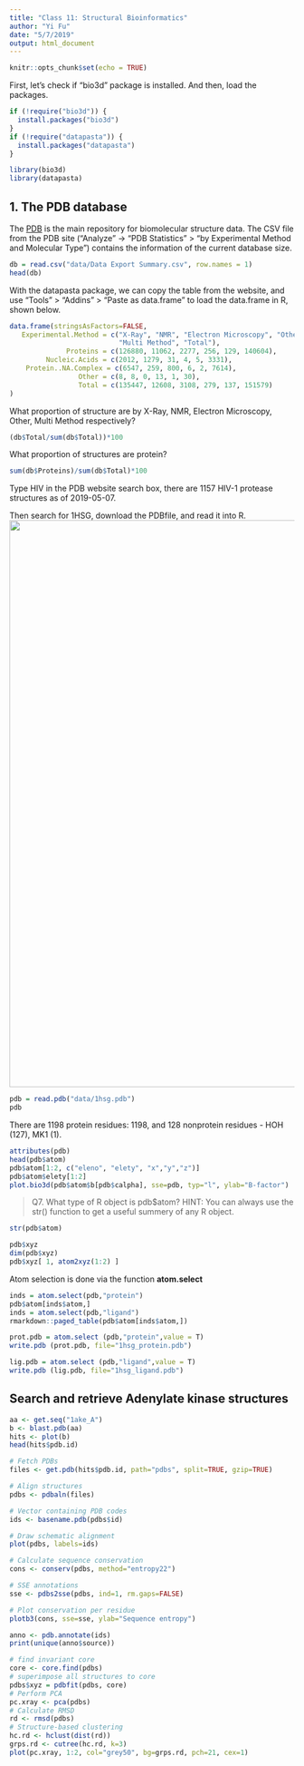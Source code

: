 ```yaml
---
title: "Class 11: Structural Bioinformatics"
author: "Yi Fu"
date: "5/7/2019"
output: html_document
---
```


```r
knitr::opts_chunk$set(echo = TRUE)
```

First, let's check if "bio3d" package is installed. And then, load the packages.
```r
if (!require("bio3d")) {
  install.packages("bio3d")
}
if (!require("datapasta")) {
  install.packages("datapasta")
}
```

```r
library(bio3d)
library(datapasta)
```


## 1. The PDB database

The [PDB](http://www.rcsb.org) is the main repository for biomolecular structure data. The CSV file from the PDB site (“Analyze” -> “PDB Statistics” > “by Experimental Method and Molecular Type”) contains the information of the current database size.

```r
db = read.csv("data/Data Export Summary.csv", row.names = 1)
head(db)
```

With the datapasta package, we can copy the table from the website, and use "Tools" > "Addins" > "Paste as data.frame" to load the data.frame in R, shown below.

```r
data.frame(stringsAsFactors=FALSE,
   Experimental.Method = c("X-Ray", "NMR", "Electron Microscopy", "Other",
                           "Multi Method", "Total"),
              Proteins = c(126880, 11062, 2277, 256, 129, 140604),
         Nucleic.Acids = c(2012, 1279, 31, 4, 5, 3331),
    Protein..NA.Complex = c(6547, 259, 800, 6, 2, 7614),
                 Other = c(8, 8, 0, 13, 1, 30),
                 Total = c(135447, 12608, 3108, 279, 137, 151579)
)
```

What proportion of structure are by X-Ray, NMR, Electron Microscopy, Other, Multi Method respectively?
```r
(db$Total/sum(db$Total))*100
```

What proportion of structures are protein?
```r
sum(db$Proteins)/sum(db$Total)*100
```

Type HIV in the PDB website search box, there are 1157 HIV-1 protease structures as of 2019-05-07.

Then search for 1HSG, download the PDBfile, and read it into R.
  <img src="data/1HSG.png" width="1000"/>
```r
pdb = read.pdb("data/1hsg.pdb")
pdb
```

There are 1198 protein residues: 1198, and 128 nonprotein residues - HOH (127), MK1 (1).

```r
attributes(pdb)
head(pdb$atom)
pdb$atom[1:2, c("eleno", "elety", "x","y","z")]
pdb$atom$elety[1:2]
plot.bio3d(pdb$atom$b[pdb$calpha], sse=pdb, typ="l", ylab="B-factor")
```

> Q7. What type of R object is pdb$atom? HINT: You can always use the str() function to get a useful summery of any R object.

```r
str(pdb$atom)
```

```r
pdb$xyz
dim(pdb$xyz)
pdb$xyz[ 1, atom2xyz(1:2) ]
```

Atom selection is done via the function **atom.select**

```r
inds = atom.select(pdb,"protein")
pdb$atom[inds$atom,]
inds = atom.select(pdb,"ligand")
rmarkdown::paged_table(pdb$atom[inds$atom,])
```

```r
prot.pdb = atom.select (pdb,"protein",value = T)
write.pdb (prot.pdb, file="1hsg_protein.pdb")

lig.pdb = atom.select (pdb,"ligand",value = T)
write.pdb (lig.pdb, file="1hsg_ligand.pdb")
```

## Search and retrieve Adenylate kinase structures

```r
aa <- get.seq("1ake_A")
b <- blast.pdb(aa)
hits <- plot(b)
head(hits$pdb.id)
```

```r
# Fetch PDBs
files <- get.pdb(hits$pdb.id, path="pdbs", split=TRUE, gzip=TRUE)

# Align structures
pdbs <- pdbaln(files)

# Vector containing PDB codes
ids <- basename.pdb(pdbs$id)

# Draw schematic alignment
plot(pdbs, labels=ids)
```

```r
# Calculate sequence conservation
cons <- conserv(pdbs, method="entropy22")

# SSE annotations
sse <- pdbs2sse(pdbs, ind=1, rm.gaps=FALSE)

# Plot conservation per residue
plotb3(cons, sse=sse, ylab="Sequence entropy")
```

```r
anno <- pdb.annotate(ids)
print(unique(anno$source))
```

```r
# find invariant core
core <- core.find(pdbs)
# superimpose all structures to core
pdbs$xyz = pdbfit(pdbs, core)
# Perform PCA
pc.xray <- pca(pdbs)
# Calculate RMSD
rd <- rmsd(pdbs)
# Structure-based clustering
hc.rd <- hclust(dist(rd))
grps.rd <- cutree(hc.rd, k=3)
plot(pc.xray, 1:2, col="grey50", bg=grps.rd, pch=21, cex=1)
```

